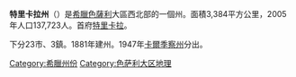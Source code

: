 {{multiple issues|
{{expand|time=2018-07-01T07:56:18+00:00}}
{{expert|time=2018-07-01T07:56:18+00:00}}
{{unreferenced|time=2018-07-01T07:56:18+00:00}}
}}
{{Infobox Pref GR|
name = 特里卡拉 |
name_local = Νομός Τρικάλων|
image_map =  GreeceTrikala.png|
periph = [[色薩利|色薩利]] |
capital = [[特里卡拉|特里卡拉]]|
population = 137723 |
population_as_of = 2005|
pop_rank = 25th|
popdens_rank = 41st|
area = 3384 |
area_rank = 13th|
postal_code = 42x xx|
area_code = 243x0|
licence = ΤΚ|
provinces = |
municip = 23|
commun = 3|
ISO = GR-44|
website = [http://www.trikala.gr/ www.trikala.gr]|
|munic_map = Trikala municipalities numbered.svg}}
'''特里卡拉州'''（{{lang-el|Τρίκαλα}}）是[[希臘|希臘]][[色薩利|色薩利]]大區西北部的一個州。面積3,384平方公里，2005年人口137,723人。首府[[特里卡拉|特里卡拉]]。

下分23市、3鎮。1881年建州。1947年[[卡爾季察州|卡爾季察州]]分出。

{{Greece-geo-stub}}
{{commonscat}}
{{coord|display=title}}
{{normdaten}}
{{DEFAULTSORT:Trikala}}
[[Category:希臘州份|Category:希臘州份]]
[[Category:色萨利大区地理|Category:色萨利大区地理]]